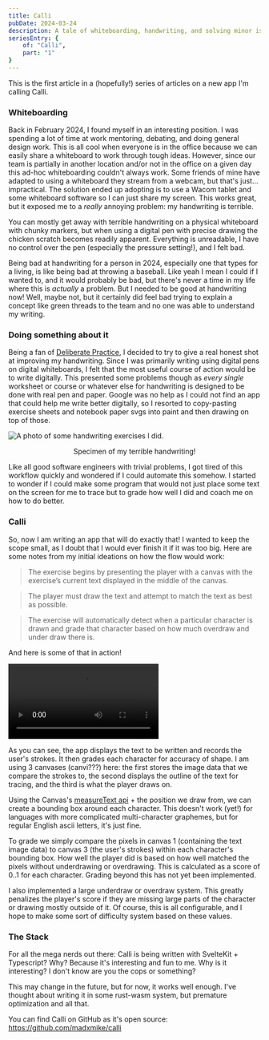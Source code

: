 ```yaml
---
title: Calli
pubDate: 2024-03-24
description: A tale of whiteboarding, handwriting, and solving minor issues with 6 month projects
seriesEntry: {
    of: "Calli",
    part: "1"
}
---
```


This is the first article in a (hopefully!) series of articles on a new app I'm calling Calli.

### Whiteboarding

<WordOfMikCallout />


Back in February 2024, I found myself in an interesting position. I was spending a lot of time at work mentoring, debating, and doing general design work. This is all cool when everyone is in the office because we can easily share a whiteboard to work through tough ideas. However, since our team is partially in another location and/or not in the office on a given day this ad-hoc whiteboarding couldn't always work. Some friends of mine have adapted to using a whiteboard they stream from a webcam, but that's just... impractical. The solution ended up adopting is to use a Wacom tablet and some whiteboard software so I can just share my screen. This works great, but it exposed me to a _really_ annoying problem: my handwriting is terrible.

You can mostly get away with terrible handwriting on a physical whiteboard with chunky markers, but when using a digital pen with precise drawing the chicken scratch becomes readily apparent. Everything is unreadable, I have no control over the pen (especially the pressure setting!), and I felt bad.

Being bad at handwriting for a person in 2024, especially one that types for a living, is like being bad at throwing a baseball. Like yeah I mean I could if I wanted to, and it would probably be bad, but there's never a time in my life where this is _actually_ a problem. But I needed to be good at handwriting now! Well, maybe not, but it certainly did feel bad trying to explain a concept like green threads to the team and no one was able to understand my writing.

### Doing something about it

Being a fan of [Deliberate Practice](https://a.co/d/9wDZkgV), I decided to try to give a real honest shot at improving my handwriting. Since I was primarily writing using digital pens on digital whiteboards, I felt that the most useful course of action would be to write digitally. This presented some problems though as _every_ _single_ worksheet or course or whatever else for handwriting is designed to be done with real pen and paper. Google was no help as I could not find an app that could help me write better digitally, so I resorted to copy-pasting exercise sheets and notebook paper svgs into paint and then drawing on top of those.

![A photo of some handwriting exercises I did.](../../assets/handwriting.png)

<center>Specimen of my terrible handwriting!</center>

Like all good software engineers with trivial problems, I got tired of this workflow quickly and wondered if I could automate this somehow. I started to wonder if I could make some program that would not just place some text on the screen for me to trace but to grade how well I did and coach me on how to do better.

### Calli

So, now I am writing an app that will do exactly that! I wanted to keep the scope small, as I doubt that I would ever finish it if it was too big. Here are some notes from my initial ideations on how the flow would work:

> The exercise begins by presenting the player with a canvas with the exercise’s current text displayed in the middle of the canvas.

> The player must draw the text and attempt to match the text as best as possible.

> The exercise will automatically detect when a particular character is drawn and grade that character based on how much overdraw and under draw there is.

And here is some of that in action!

<video controls src="/calli_first_demo.mp4" title="Video of first working pieces of Calli"></video>

As you can see, the app displays the text to be written and records the user's strokes. It then grades each character for accuracy of shape. I am using 3 canvases (canvi???) here: the first stores the image data that we compare the strokes to, the second displays the outline of the text for tracing, and the third is what the player draws on.

Using the Canvas's [measureText api](https://developer.mozilla.org/en-US/docs/Web/API/CanvasRenderingContext2D/measureText) + the position we draw from, we can create a bounding box around each character. This doesn't work (yet!) for languages with more complicated multi-character graphemes, but for regular English ascii letters, it's just fine.

To grade we simply compare the pixels in canvas 1 (containing the text image data) to canvas 3 (the user's strokes) within each character's bounding box. How well the player did is based on how well matched the pixels without underdrawing or overdrawing. This is calculated as a score of 0..1 for each character. Grading beyond this has not yet been implemented.

I also implemented a large underdraw or overdraw system. This greatly penalizes the player's score if they are missing large parts of the character or drawing mostly outside of it. Of course, this is all configurable, and I hope to make some sort of difficulty system based on these values.

### The Stack

For all the mega nerds out there: Calli is being written with SvelteKit + Typescript? Why? Because it's interesting and fun to me. Why is it interesting? I don't know are you the cops or something?

This may change in the future, but for now, it works well enough. I've thought about writing it in some rust-wasm system, but premature optimization and all that.

You can find Calli on GitHub as it's open source: https://github.com/madxmike/calli
